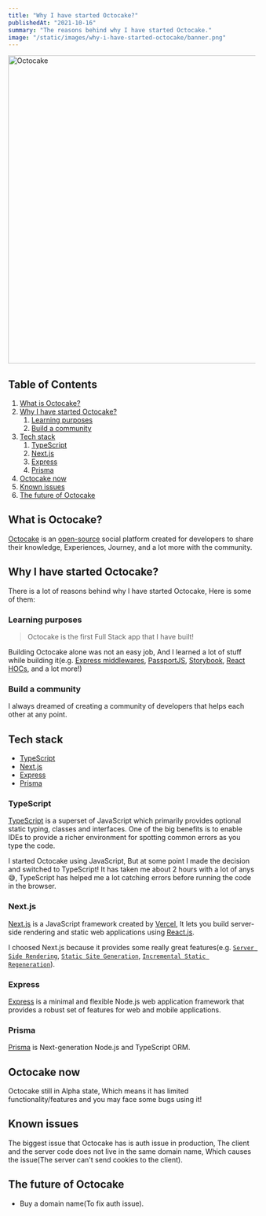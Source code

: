 ```yaml
---
title: "Why I have started Octocake?"
publishedAt: "2021-10-16"
summary: "The reasons behind why I have started Octocake."
image: "/static/images/why-i-have-started-octocake/banner.png"
---
```


<Image
  src="/static/images/why-i-have-started-octocake/banner.png"
  width="1200"
  height="627"
  alt="Octocake"
  placeholder="blur"
  blurDataURL="L4SijYogNx_29aaf0K%L~pxuInRk"
  priority
/>

## Table of Contents

1. [What is Octocake?](#what-is-octocake)
2. [Why I have started Octocake?](#why-i-have-started-octocake)
   1. [Learning purposes](#learning-purposes)
   2. [Build a community](#build-a-community)
3. [Tech stack](#tech-stack)
   1. [TypeScript](#typescript)
   2. [Next.js](#nextjs)
   3. [Express](#express)
   4. [Prisma](#prisma)
4. [Octocake now](#octocake-now)
5. [Known issues](#known-issues)
6. [The future of Octocake](#the-future-of-octocake)

## What is Octocake?

[Octocake][octocake-link] is an [open-source][octocake-codebase] social platform created for developers to share their knowledge,
Experiences, Journey, and a lot more with the community.

## Why I have started Octocake?

There is a lot of reasons behind why I have started Octocake, Here is some of them:

### Learning purposes

> Octocake is the first Full Stack app that I have built!

Building Octocake alone was not an easy job,
And I learned a lot of stuff while building it(e.g. [Express middlewares](https://expressjs.com/en/guide/using-middleware.html),
[PassportJS](https://www.passportjs.org/), [Storybook](https://storybook.js.org/),
[React HOCs](https://reactjs.org/docs/higher-order-components.html), and a lot more!)

### Build a community

I always dreamed of creating a community of developers that helps each other at any point.

## Tech stack

- [TypeScript][typescript-link]
- [Next.js][nextjs-link]
- [Express][expressjs-link]
- [Prisma][prisma-link]

### TypeScript

[TypeScript][typescript-link] is a superset of JavaScript which primarily provides optional static typing,
classes and interfaces. One of the big benefits is to enable IDEs to provide a richer environment for spotting common errors as you type the code.

I started Octocake using JavaScript,
But at some point I made the decision and switched to TypeScript! It has taken me about 2 hours with a lot of anys 😅,
TypeScript has helped me a lot catching errors before running the code in the browser.

### Next.js

[Next.js][nextjs-link] is a JavaScript framework created by [Vercel](https://vercel.com),
It lets you build server-side rendering and static web applications using [React.js](https://reactjs.org/).

I choosed Next.js because it provides some really great features(e.g. [`Server Side Rendering`](https://nextjs.org/docs/basic-features/data-fetching#getserversideprops-server-side-rendering),
[`Static Site Generation`](https://nextjs.org/docs/basic-features/data-fetching#getstaticprops-static-generation),
[`Incremental Static Regeneration`](https://nextjs.org/docs/basic-features/data-fetching#incremental-static-regeneration)).

### Express

[Express][expressjs-link] is a minimal and flexible Node.js web application framework that provides a robust set of features for web and mobile applications.

### Prisma

[Prisma][prisma-link] is Next-generation Node.js and TypeScript ORM.

## Octocake now

Octocake still in Alpha state, Which means it has limited functionality/features and you may face some bugs using it!

## Known issues

The biggest issue that Octocake has is auth issue in production,
The client and the server code does not live in the same domain name,
Which causes the issue(The server can't send cookies to the client).

## The future of Octocake

- Buy a domain name(To fix auth issue).

[octocake-link]: https://octocake.netlify.app
[octocake-codebase]: https://github.com/Octocake-Dev/octocake
[typescript-link]: https://www.typescriptlang.org/
[prisma-link]: https://www.prisma.io/
[nextjs-link]: https://nextjs.org/
[expressjs-link]: https://expressjs.com/
